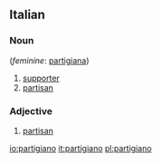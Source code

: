 ==Italian==

===Noun===
{{it-noun|partigian|m|o|i}} (''feminine'': [[partigiana]])

# [[supporter]]
# [[partisan]]

===Adjective===
{{it-adj|partigian}}

# [[partisan]]

[[io:partigiano]]
[[it:partigiano]]
[[pl:partigiano]]